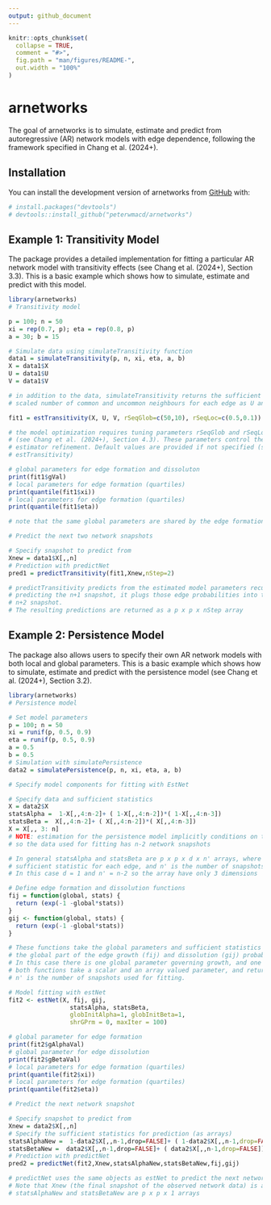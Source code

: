 ```yaml
---
output: github_document
---
```


<!-- README.md is generated from README.Rmd. Please edit that file -->

```r
knitr::opts_chunk$set(
  collapse = TRUE,
  comment = "#>",
  fig.path = "man/figures/README-",
  out.width = "100%"
)
```

# arnetworks

The goal of arnetworks is to simulate, estimate and predict from autoregressive (AR) network models with edge dependence, following the framework specified in Chang et al. (2024+).

## Installation

You can install the development version of arnetworks from [GitHub](https://github.com/) with:

``` r
# install.packages("devtools")
# devtools::install_github("peterwmacd/arnetworks")
```

## Example 1: Transitivity Model

The package provides a detailed implementation for fitting a particular AR network model with transitivity effects (see Chang et al. (2024+), Section 3.3). This is a basic example which shows how to simulate, estimate and predict with this model.

```r
library(arnetworks)
# Transitivity model

p = 100; n = 50
xi = rep(0.7, p); eta = rep(0.8, p)
a = 30; b = 15

# Simulate data using simulateTransitivity function
data1 = simulateTransitivity(p, n, xi, eta, a, b)
X = data1$X
U = data1$U
V = data1$V

# in addition to the data, simulateTransitivity returns the sufficient statistics, the
# scaled number of common and uncommon neighbours for each edge as U and V respectively

fit1 = estTransitivity(X, U, V, rSeqGlob=c(50,10), rSeqLoc=c(0.5,0.1))

# the model optimization requires tuning parameters rSeqGlob and rSeqLoc 
# (see Chang et al. (2024+), Section 4.3). These parameters control the radius of search for the
# estimator refinement. Default values are provided if not specified (see the documenation for
# estTransitivity)

# global parameters for edge formation and dissoluton
print(fit1$gVal)
# local parameters for edge formation (quartiles)
print(quantile(fit1$xi))
# local parameters for edge formation (quartiles)
print(quantile(fit1$eta))

# note that the same global parameters are shared by the edge formation and dissolution models

# Predict the next two network snapshots

# Specify snapshot to predict from
Xnew = data1$X[,,n]
# Prediction with predictNet
pred1 = predictTransitivity(fit1,Xnew,nStep=2)

# predictTransitivity predicts from the estimated model parameters recursively; that is, after
# predicting the n+1 snapshot, it plugs those edge probabilities into the model again to predict the
# n+2 snapshot.
# The resulting predictions are returned as a p x p x nStep array

```

## Example 2: Persistence Model

The package also allows users to specify their own AR network models with both local and global parameters. This is a basic example which shows how to simulate, estimate and predict with the persistence model (see Chang et al. (2024+), Section 3.2).

```r
library(arnetworks)
# Persistence model

# Set model parameters
p = 100; n = 50
xi = runif(p, 0.5, 0.9)
eta = runif(p, 0.5, 0.9)
a = 0.5
b = 0.5
# Simulation with simulatePersistence
data2 = simulatePersistence(p, n, xi, eta, a, b)

# Specify model components for fitting with EstNet

# Specify data and sufficient statistics
X = data2$X
statsAlpha =  1-X[,,4:n-2]+ ( 1-X[,,4:n-2])*( 1-X[,,4:n-3])
statsBeta =  X[,,4:n-2]+ ( X[,,4:n-2])*( X[,,4:n-3])
X = X[,, 3: n]
# NOTE: estimation for the persistence model implicitly conditions on the first two network snapshots,
# so the data used for fitting has n-2 network snapshots

# In general statsAlpha and statsBeta are p x p x d x n' arrays, where d is the dimension of the 
# sufficient statistic for each edge, and n' is the number of snapshots used for fitting. 
# In this case d = 1 and n' = n-2 so the array have only 3 dimensions

# Define edge formation and dissolution functions
fij = function(global, stats) {
  return (exp(-1 -global*stats))
}
gij <- function(global, stats) {
  return (exp(-1 -global*stats))
}

# These functions take the global parameters and sufficient statistics as input and return
# the global part of the edge growth (fij) and dissolution (gij) probabilities.
# In this case there is one global parameter governing growth, and one governing dissolution, so
# both functions take a scalar and an array valued parameter, and return p x p x n' arrays, where
# n' is the number of snapshots used for fitting.

# Model fitting with estNet
fit2 <- estNet(X, fij, gij, 
                 statsAlpha, statsBeta, 
                 globInitAlpha=1, globInitBeta=1,
                 shrGPrm = 0, maxIter = 100)

# global parameter for edge formation
print(fit2$gAlphaVal)
# global parameter for edge dissolution
print(fit2$gBetaVal)
# local parameters for edge formation (quartiles)
print(quantile(fit2$xi))
# local parameters for edge formation (quartiles)
print(quantile(fit2$eta))

# Predict the next network snapshot

# Specify snapshot to predict from
Xnew = data2$X[,,n]
# Specify the sufficient statistics for prediction (as arrays)
statsAlphaNew =  1-data2$X[,,n-1,drop=FALSE]+ ( 1-data2$X[,,n-1,drop=FALSE])*( 1-data2$X[,,n-2,drop=FALSE])
statsBetaNew =  data2$X[,,n-1,drop=FALSE]+ ( data2$X[,,n-1,drop=FALSE])*( data2$X[,,n-2,drop=FALSE])
# Prediction with predictNet
pred2 = predictNet(fit2,Xnew,statsAlphaNew,statsBetaNew,fij,gij)

# predictNet uses the same objects as estNet to predict the next network snapshot.
# Note that Xnew (the final snapshot of the observed network data) is a p x p matrix, while 
# statsAlphaNew and statsBetaNew are p x p x 1 arrays

```
